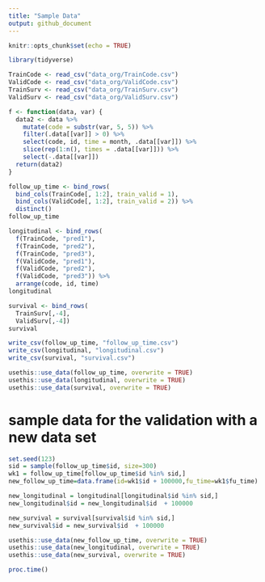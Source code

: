 ```yaml
---
title: "Sample Data"
output: github_document
---
```


```r
knitr::opts_chunk$set(echo = TRUE)
```

```r
library(tidyverse)
```

```r
TrainCode <- read_csv("data_org/TrainCode.csv")
ValidCode <- read_csv("data_org/ValidCode.csv")
TrainSurv <- read_csv("data_org/TrainSurv.csv")
ValidSurv <- read_csv("data_org/ValidSurv.csv")
```

```r
f <- function(data, var) {
  data2 <- data %>% 
    mutate(code = substr(var, 5, 5)) %>%
    filter(.data[[var]] > 0) %>%
    select(code, id, time = month, .data[[var]]) %>%  
    slice(rep(1:n(), times = .data[[var]])) %>% 
    select(-.data[[var]])
  return(data2)
}
```

```r
follow_up_time <- bind_rows(
  bind_cols(TrainCode[, 1:2], train_valid = 1), 
  bind_cols(ValidCode[, 1:2], train_valid = 2)) %>%
  distinct() 
follow_up_time
```

```r
longitudinal <- bind_rows(
  f(TrainCode, "pred1"),
  f(TrainCode, "pred2"),
  f(TrainCode, "pred3"),  
  f(ValidCode, "pred1"),
  f(ValidCode, "pred2"),
  f(ValidCode, "pred3")) %>%
  arrange(code, id, time)
longitudinal
```

```r
survival <- bind_rows(
  TrainSurv[,-4], 
  ValidSurv[,-4])
survival
```

```r
write_csv(follow_up_time, "follow_up_time.csv")
write_csv(longitudinal, "longitudinal.csv")
write_csv(survival, "survival.csv")
```

```r
usethis::use_data(follow_up_time, overwrite = TRUE)
usethis::use_data(longitudinal, overwrite = TRUE)
usethis::use_data(survival, overwrite = TRUE)
```

# sample data for the validation with a new data set
```r
set.seed(123)
sid = sample(follow_up_time$id, size=300)
wk1 = follow_up_time[follow_up_time$id %in% sid,]
new_follow_up_time=data.frame(id=wk1$id + 100000,fu_time=wk1$fu_time)

new_longitudinal = longitudinal[longitudinal$id %in% sid,]
new_longitudinal$id = new_longitudinal$id  + 100000

new_survival = survival[survival$id %in% sid,]
new_survival$id = new_survival$id  + 100000

```

```r
usethis::use_data(new_follow_up_time, overwrite = TRUE)
usethis::use_data(new_longitudinal, overwrite = TRUE)
usethis::use_data(new_survival, overwrite = TRUE)
```

```r
proc.time()
```
